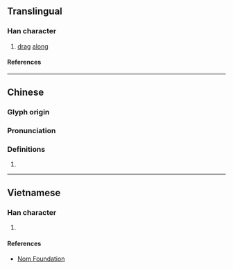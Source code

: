 {{character info/new}}
==Translingual==

===Han character===
{{Han char|rn=64|rad=手|as=03|sn=6|four=54012|canj=QPD|ids=⿰扌也}}

# [[drag]] [[along]]

====References====
{{Han ref|kx=0418.050|dkj=11805|dj=0764.220|hdz=31832.050|uh=6261}}

----

==Chinese==
{{zh-forms}}

===Glyph origin===
{{Han etym}}

===Pronunciation===
{{zh-pron
|m=tuō,chǐ,yǐ
|c=to1,ci2
|mc=y
|oc=y
|cat=
}}

===Definitions===
{{zh-hanzi}}

# {{rfdef|zh}}

----

==Vietnamese==

===Han character===
{{vi-readings|rs=手03|reading=[[đỡ]], [[lả]]}}

# {{rfdef|vi|sort=手03}}

====References====
* [http://nomfoundation.org/common/nom_details.php?codepoint=6261 Nom Foundation]